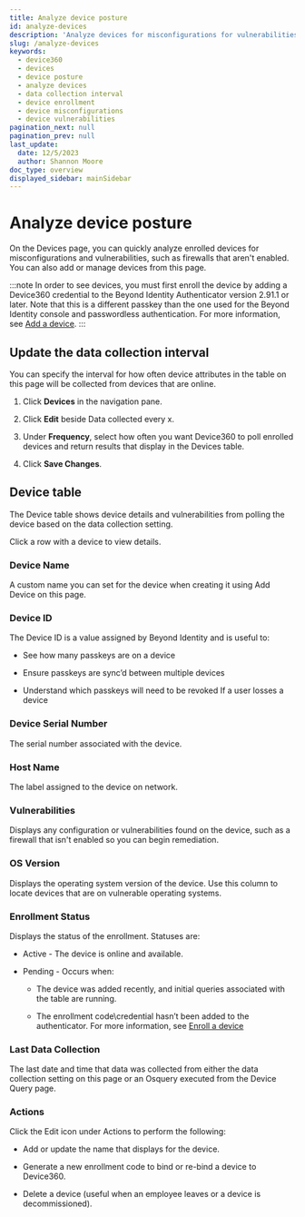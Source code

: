 ```yaml
---
title: Analyze device posture
id: analyze-devices
description: 'Analyze devices for misconfigurations for vulnerabilities, outdated OS versions, and you can also add or manage devices. '
slug: /analyze-devices
keywords:
  - device360
  - devices
  - device posture
  - analyze devices
  - data collection interval
  - device enrollment
  - device misconfigurations
  - device vulnerabilities
pagination_next: null
pagination_prev: null
last_update:
  date: 12/5/2023
  author: Shannon Moore
doc_type: overview
displayed_sidebar: mainSidebar
---
```

# Analyze device posture

On the Devices page, you can quickly analyze enrolled devices for misconfigurations and vulnerabilities, such as firewalls that aren't enabled. You can also add or manage devices from this page.

:::note
In order to see devices, you must first enroll the device by adding a Device360 credential to the Beyond Identity Authenticator version 2.91.1 or later. Note that this is a different passkey than the one used for the Beyond Identity console and passwordless authentication. For more information, see [Add a device]("docs/devices/adding-devices.mdx").
:::



## Update the data collection interval

You can specify the interval for how often device attributes in the table on this page will be collected from devices that are online.

1. Click **Devices** in the navigation pane.

2. Click **Edit** beside Data collected every x.

3. Under **Frequency**, select how often you want Device360 to poll enrolled devices and return results that display in the Devices table.

4. Click **Save Changes**. 

## Device table

The Device table shows device details and vulnerabilities from polling the device based on the data collection setting.

Click a row with a device to view details. 

### Device Name

A custom name you can set for the device when creating it using Add Device on this page.  

### Device ID

The Device ID is a value assigned by Beyond Identity and is useful to:

- See how many passkeys are on a device

- Ensure passkeys are sync’d between multiple devices

- Understand which passkeys will need to be revoked If a user losses a device

### Device Serial Number

The serial number associated with the device. 

### Host Name

The label assigned to the device on network. 

### Vulnerabilities

Displays any configuration or vulnerabilities found on the device, such as a firewall that isn't enabled so you can begin remediation. 
 
### OS Version

Displays the operating system version of the device. Use this column to locate devices that are on vulnerable operating systems. 

### Enrollment Status

Displays the status of the enrollment. Statuses are:

- Active - The device is online and available. 

- Pending - Occurs when:

    - The device was added recently, and initial queries associated with the table are running.

    - The enrollment code\credential hasn’t been added to the authenticator. For more information, see [Enroll a device]("docs/devices/enrolling-devices.mdx")

### Last Data Collection

The last date and time that data was collected from either the data collection setting on this page or an Osquery executed from the Device Query page.

### Actions

Click the Edit icon under Actions to perform the following:

- Add or update the name that displays for the device.

- Generate a new enrollment code to bind or re-bind a device to Device360.

- Delete a device (useful when an employee leaves or a device is decommissioned).